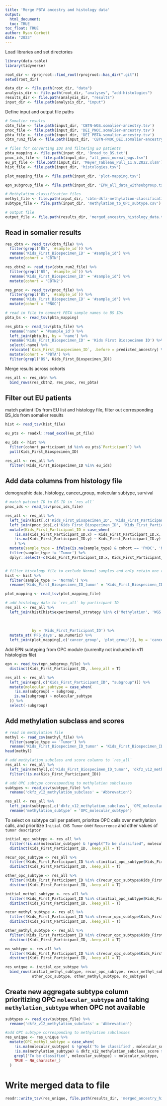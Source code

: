 ```yaml
---
title: 'Merge PBTA ancestry and histology data'
output: 
  html_document:
  toc: TRUE
toc_float: TRUE
author: Ryan Corbett
date: "2023"
---
```

  
Load libraries and set directories
  
```r
library(data.table)
library(tidyverse)

root_dir <- rprojroot::find_root(rprojroot::has_dir(".git"))
setwd(root_dir)

data_dir <- file.path(root_dir, "data")
analysis_dir <- file.path(root_dir, "analyses", "add-histologies")
results_dir <- file.path(analysis_dir, "results")
input_dir <- file.path(analysis_dir, "input")
```

Define input and output file paths

```r
# Somalier results
cbtn_file <- file.path(input_dir, 'CBTN-WGS.somalier-ancestry.tsv')
pnoc_file <- file.path(input_dir, 'DEI_PNOC.somalier-ancestry.tsv')
pbta_file <- file.path(input_dir, 'DEI_PBTA.somalier-ancestry.tsv')
cbtn_run2_file <- file.path(input_dir, 'CBTN-PNOC_DEI.somalier-ancestry.tsv')

# files for converting IDs and filtering EU patients
pbta_mapping <- file.path(input_dir, 'Broad_to_BS.txt')
pnoc_ids_file <- file.path(input_dir, "all_pnoc_normal_wgs.tsv")
eu_pt_file <- file.path(input_dir, 'Meyer_Tableau_Pull_11.8.2022.xlsm')
hist_file <- file.path(input_dir, 'histologies.tsv')

plot_mapping_file <- file.path(input_dir, 'plot-mapping.tsv')

epn_subgroup_file <- file.path(input_dir, "EPN_all_data_withsubgroup.tsv")

# Methylation classification files
methyl_file <- file.path(input_dir, 'cbtn-dkfz-methylation-classification.csv')
subtype_file <- file.path(input_dir, 'methylation_to_OPC_subtype.csv')

# output file
output_file <- file.path(results_dir, 'merged_ancestry_histology_data.tsv')
```

## Read in somalier results

```r
res_cbtn <- read_tsv(cbtn_file) %>%
  filter(grepl('BS', `#sample_id`)) %>%
  rename('Kids_First_Biospecimen_ID' = '#sample_id') %>%
  mutate(cohort = 'CBTN')

res_cbtn2 <- read_tsv(cbtn_run2_file) %>%
  filter(grepl('BS', `#sample_id`)) %>%
  rename('Kids_First_Biospecimen_ID' = '#sample_id') %>%
  mutate(cohort = 'CBTN2')

res_pnoc <- read_tsv(pnoc_file) %>%
  filter(grepl('BS', `#sample_id`)) %>%
  rename('Kids_First_Biospecimen_ID' = '#sample_id') %>%
  mutate(cohort = 'PNOC')

# read in file to convert PBTA sample names to BS IDs
pbta_bs <- read_tsv(pbta_mapping)

res_pbta <- read_tsv(pbta_file) %>%
  rename('name' = '#sample_id') %>%
  left_join(pbta_bs, by = 'name') %>%
  rename('Kids_First_Biospecimen_ID' = 'Kids First Biospecimen ID') %>%
  select(-name) %>%
  relocate(`Kids_First_Biospecimen_ID`, .before = predicted_ancestry) %>%
  mutate(cohort = 'PBTA') %>%
  filter(grepl('BS', Kids_First_Biospecimen_ID))
```

Merge results across cohorts

```r
res_all <- res_cbtn %>%
  bind_rows(res_cbtn2, res_pnoc, res_pbta)
```
  
## Filter out EU patients
match patient IDs from EU list and histology file, filter out corresponding BS_ids from somalier results

```r
hist <- read_tsv(hist_file)

eu_pts <- readxl::read_excel(eu_pt_file)

eu_ids <- hist %>%
  filter(cohort_participant_id %in% eu_pts$`Participant`) %>%
  pull(Kids_First_Biospecimen_ID)

res_all <- res_all %>%
  filter(!Kids_First_Biospecimen_ID %in% eu_ids)
```


## Add data columns from histology file

demographic data, histology, cancer_group, molecular subtype, survival
```r
# match patient ID to BS ID in `res_all`
pnoc_ids <- read_tsv(pnoc_ids_file)

res_all <- res_all %>%
  left_join(hist[,c('Kids_First_Biospecimen_ID', 'Kids_First_Participant_ID', 'sample_type', "cohort_participant_id")], by = 'Kids_First_Biospecimen_ID') %>%
  left_join(pnoc_ids[,c('Kids_First_Biospecimen_ID', 'Kids_First_Participant_ID')], by = 'Kids_First_Biospecimen_ID') %>%
  mutate(Kids_First_Participant_ID = case_when(
    !is.na(Kids_First_Participant_ID.x) ~ Kids_First_Participant_ID.x,
    !is.na(Kids_First_Participant_ID.y) ~ Kids_First_Participant_ID.y)
    ) %>%
  mutate(sample_type = ifelse(is.na(sample_type) & cohort == 'PNOC', 'Normal', sample_type)) %>%
  filter(sample_type != 'Tumor') %>%
  dplyr::select(-c(Kids_First_Participant_ID.x, Kids_First_Participant_ID.y))


# filter histology file to exclude Normal samples and only retain one row per particpant ID
hist <- hist %>%
  filter(sample_type != 'Normal') %>%
  rename('Kids_First_Biospecimen_ID_tumor' = 'Kids_First_Biospecimen_ID')

plot_mapping <- read_tsv(plot_mapping_file)

# add histology data to `res_all` by participant ID
res_all <- res_all %>%
  left_join(hist[hist$experimental_strategy %in% c('Methylation', 'WGS'), c('Kids_First_Participant_ID', 'Kids_First_Biospecimen_ID_tumor',
                                                                            'reported_gender', 'race', 'ethnicity', 'broad_histology', 'cancer_group',
                                                                            'molecular_subtype', 'tumor_descriptor', 'extent_of_tumor_resection', 
                                                                            'age_at_diagnosis_days', 'OS_days', 'PFS_days', 'OS_status')], 
            by = 'Kids_First_Participant_ID') %>%
  mutate_at('PFS_days', as.numeric) %>%
  left_join(plot_mapping[,c('cancer_group', 'plot_group')], by = 'cancer_group')
```

Add EPN subtyping from OPC module (currenlty not included in v11 histologies file)

```r
epn <- read_tsv(epn_subgroup_file) %>%
  distinct(Kids_First_Participant_ID, .keep_all = T)

res_all <- res_all %>%
  left_join(epn[,c("Kids_First_Participant_ID", "subgroup")]) %>%
  mutate(molecular_subtype = case_when(
    !is.na(subgroup) ~ subgroup,
    is.na(subgroup) ~ molecular_subtype
  )) %>%
  select(-subgroup)
```

## Add methylation subclass and scores 

```r
# read in methylation file
methyl <- read_csv(methyl_file) %>%
  filter(sample_type == 'Tumor') %>%
  rename('Kids_First_Biospecimen_ID_tumor' = 'Kids_First_Biospecimen_ID')
head(methyl)

# add methylation subclass and score columns to `res_all`
res_all <- res_all %>%
  left_join(methyl[,c('Kids_First_Biospecimen_ID_tumor', 'dkfz_v12_methylation_subclass', 'dkfz_v12_methylation_subclass_score')], by = 'Kids_First_Biospecimen_ID_tumor') %>%
  filter(!is.na(Kids_First_Participant_ID))

# add OPC subtype corresponding to methylation subclasses
subtypes <- read_csv(subtype_file) %>%
  rename('dkfz_v12_methylation_subclass' = 'Abbrevation')

res_all <- res_all %>%
  left_join(subtypes[,c('dkfz_v12_methylation_subclass', 'OPC_molecular_subtype')], by = 'dkfz_v12_methylation_subclass') %>%
  rename('methylation_subtype' = 'OPC_molecular_subtype')
```

To select on subtype call per patient, prioritze OPC calls over methylation calls, and prioritize `Initial CNS Tumor` over `Recurrence` and other values of `tumor descriptor`

```r
initial_opc_subtype <- res_all %>%
  filter(!is.na(molecular_subtype) & !grepl("To be classified", molecular_subtype) & tumor_descriptor == 'Initial CNS Tumor') %>%
  distinct(Kids_First_Participant_ID, .keep_all = T)

recur_opc_subtype <- res_all %>%
  filter(!Kids_First_Participant_ID %in% c(initial_opc_subtype$Kids_First_Participant_ID) & !is.na(molecular_subtype) & !grepl("To be classified", molecular_subtype) & tumor_descriptor == 'Recurrence') %>%
  distinct(Kids_First_Participant_ID, .keep_all = T)

other_opc_subtype <- res_all %>%
  filter(!Kids_First_Participant_ID %in% c(recur_opc_subtype$Kids_First_Participant_ID, initial_opc_subtype$Kids_First_Participant_ID) & !is.na(molecular_subtype) & !grepl("To be classified", molecular_subtype)) %>%
  distinct(Kids_First_Participant_ID, .keep_all = T)

initial_methyl_subtype <- res_all %>%
  filter(!Kids_First_Participant_ID %in% c(initial_opc_subtype$Kids_First_Participant_ID, recur_opc_subtype$Kids_First_Participant_ID, other_opc_subtype$Kids_First_Participant_ID) & tumor_descriptor == 'Initial CNS Tumor' &  !is.na(methylation_subtype) & dkfz_v12_methylation_subclass_score >= 0.8) %>%
  distinct(Kids_First_Participant_ID, .keep_all = T)

recur_methyl_subtype <- res_all %>%
  filter(!Kids_First_Participant_ID %in% c(recur_opc_subtype$Kids_First_Participant_ID, initial_methyl_subtype$Kids_First_Participant_ID, initial_opc_subtype$Kids_First_Participant_ID, other_opc_subtype$Kids_First_Participant_ID) & !is.na(methylation_subtype) & dkfz_v12_methylation_subclass_score >= 0.8 & tumor_descriptor == 'Recurrence') %>%
  distinct(Kids_First_Participant_ID, .keep_all = T)

other_methyl_subtype <- res_all %>%
  filter(!Kids_First_Participant_ID %in% c(recur_opc_subtype$Kids_First_Participant_ID, initial_methyl_subtype$Kids_First_Participant_ID, initial_opc_subtype$Kids_First_Participant_ID, recur_methyl_subtype$Kids_First_Participant_ID, other_opc_subtype$Kids_First_Participant_ID) & !is.na(methylation_subtype) & dkfz_v12_methylation_subclass_score >= 0.8) %>%
  distinct(Kids_First_Participant_ID, .keep_all = T)

no_subtype <- res_all %>%
  filter(!Kids_First_Participant_ID %in% c(recur_opc_subtype$Kids_First_Participant_ID, initial_methyl_subtype$Kids_First_Participant_ID, initial_opc_subtype$Kids_First_Participant_ID, recur_methyl_subtype$Kids_First_Participant_ID, other_opc_subtype$Kids_First_Participant_ID, other_methyl_subtype$Kids_First_Participant_ID)) %>%
  distinct(Kids_First_Participant_ID, .keep_all = T)

res_unique <- initial_opc_subtype %>%
  bind_rows(initial_methyl_subtype, recur_opc_subtype, recur_methyl_subtype,
            other_opc_subtype, other_methyl_subtype, no_subtype)
```


## Create new aggregate subtype column prioritizing OPC `molecular_subtype` and taking `methylation_subtype` when OPC not available
```r
subtypes <- read_csv(subtype_file) %>%
  rename('dkfz_v12_methylation_subclass' = 'Abbrevation')

#add OPC subtype corresponding to methylation subclasses
res_unique <- res_unique %>%
  mutate(OPC_methyl_subtype = case_when(
    !is.na(molecular_subtype) & !grepl('To be classified', molecular_subtype) ~ molecular_subtype,
    !is.na(methylation_subtype) & dkfz_v12_methylation_subclass_score >= 0.8 ~ methylation_subtype,
    grepl('To be classified', molecular_subtype) ~ molecular_subtype,
    TRUE ~ NA_character_)
  )
```

# Write merged data to file

```r
readr::write_tsv(res_unique, file.path(results_dir, 'merged_ancestry_histology_data.tsv'))
```
